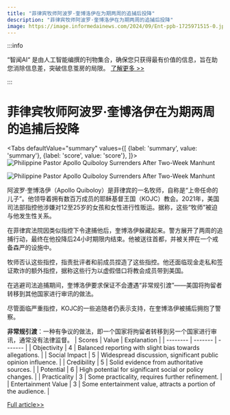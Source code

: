 ```yaml
---
title: "菲律宾牧师阿波罗·奎博洛伊在为期两周的追捕后投降"
description: "菲律宾牧师阿波罗·奎博洛伊在为期两周的追捕后投降"
image: https://image.informedainews.com/2024/09/Ent-ppb-1725971515-0.jpg
---
```



:::info

“智闻AI“ 是由人工智能编撰的刊物集合，确保您只获得最有价值的信息，旨在助您消除信息差，突破信息茧房的局限。  [了解更多 >>](/)

:::

# 菲律宾牧师阿波罗·奎博洛伊在为期两周的追捕后投降


<Tabs
	defaultValue="summary"
	values={[
	{label: 'summary', value: 'summary'},
	{label: 'score', value: 'score'},
]}>
<TabItem value="summary">
<img
  src="https://image.informedainews.com/2024/09/Ent-ppb-1725971515-0.jpg"
  alt="Philippine Pastor Apollo Quiboloy Surrenders After Two-Week Manhunt"
/>

<img
  src="https://image.informedainews.com/2024/09/Ent-eJB-1725971515-1.jpg"
  alt="Philippine Pastor Apollo Quiboloy Surrenders After Two-Week Manhunt"
/>



阿波罗·奎博洛伊（Apollo Quiboloy）是菲律宾的一名牧师，自称是“上帝任命的儿子”。他领导着拥有数百万成员的耶稣基督王国（KOJC）教会。2021年，美国司法部指控他涉嫌对12至25岁的女孩和女性进行性贩运。据称，这些“牧师”被迫与他发生性关系。

在菲律宾法院因类似指控下令逮捕他后，奎博洛伊躲藏起来。警方展开了两周的追捕行动，最终在他投降后24小时期限内结束。他被送往首都，并被关押在一个戒备森严的设施中。

牧师否认这些指控，指责批评者和前成员捏造了这些指控。他还面临现金走私和签证欺诈的额外指控，据称这些行为以虚假借口将教会成员带到美国。

在逃避司法追捕期间，奎博洛伊要求保证不会遭遇“非常规引渡”——美国将拘留者转移到其他国家进行审讯的做法。

尽管面临严重指控，KOJC的一些追随者仍表示支持，在奎博洛伊被捕后拥抱了警察。

**非常规引渡**：一种有争议的做法，即一个国家将拘留者转移到另一个国家进行审讯，通常没有法律监督。
</TabItem>
<TabItem value="score">
	| Scores     | Value   | Explanation |
	| -------- | ------- | ------- |
	| Objectivity  | 4    | Balanced reporting with slight bias towards allegations.    |
	| Social Impact | 5     | Widespread discussion, significant public opinion influence.    |
	| Credibility    | 5    | Solid evidence from authoritative sources.    |
	| Potential    | 6    | High potential for significant social or policy changes.    |
	| Practicality    | 3    | Some practicality, requires further refinement.    |
	| Entertainment Value    | 3    | Some entertainment value, attracts a portion of the audience.    |
</TabItem>
</Tabs>

[Full article>>](https://www.theguardian.com/world/article/2024/sep/09/celebrity-son-of-god-pastor-surrenders-to-philippines-police-after-two-week-manhunt)
